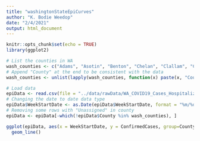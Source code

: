 ```yaml
---
title: "washingtonStateEpiCurves"
author: "K. Bodie Weedop"
date: "2/4/2021"
output: html_document
---
```


```r
knitr::opts_chunk$set(echo = TRUE)
library(ggplot2)
```

```r
# List the counties in WA
wash_counties <- c("Adams", "Asotin", "Benton", "Chelan", "Clallam", "Clark", "Columbia", "Cowlitz", "Douglas", "Ferry", "Franklin", "Garfield", "Grant", "Grays Harbor", "Island", "Jefferson", "King", "Kitsap", "Kittitas", "Klickitat", "Lewis", "Lincoln", "Mason", "Okanogan", "Pacific", "Pend Oreille", "Pierce", "San Juan", "Skagit", "Skamania", "Snohomish", "Spokane", "Stevens", "Thurston", "Wahkiakum", "Walla Walla", "Whatcom", "Whitman", "Yakima")
# Append "County" at the end to be consistent with the data
wash_counties <- unlist(lapply(wash_counties, function(x) paste(x, "County")))

# Load data
epiData <- read.csv(file = "../data/rawData/WA_COVID19_Cases_Hospitalizations_Deaths.csv", header = TRUE)
# Changing the date to date data type
epiData$WeekStartDate <- as.Date(epiData$WeekStartDate, format = "%m/%d/%Y")
# Removing some rows with "Unassigned" in county
epiData <- epiData[-which(!epiData$County %in% wash_counties), ]
```

```r
ggplot(epiData, aes(x = WeekStartDate, y = ConfirmedCases, group=County, color=County)) + 
  geom_line()
```

